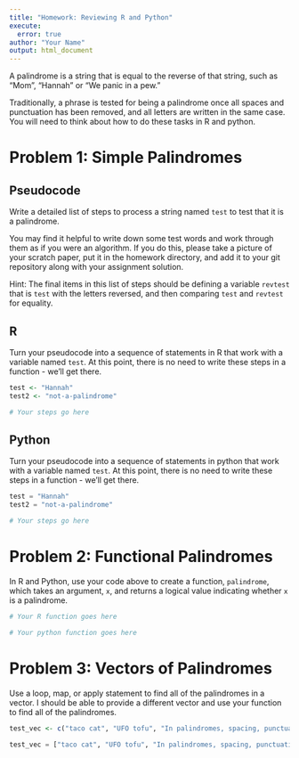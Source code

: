 ```yaml
---
title: "Homework: Reviewing R and Python"
execute:
  error: true
author: "Your Name"
output: html_document
---
```



A palindrome is a string that is equal to the reverse of that string, such as "Mom", "Hannah" or "We panic in a pew."

Traditionally, a phrase is tested for being a palindrome once all spaces and punctuation has been removed, and all letters are written in the same case. You will need to think about how to do these tasks in R and python.

# Problem 1: Simple Palindromes
## Pseudocode

Write a detailed list of steps to process a string named `test` to test that it is a palindrome. 

You may find it helpful to write down some test words and work through them as if you were an algorithm. If you do this, please take a picture of your scratch paper, put it in the homework directory, and add it to your git repository along with your assignment solution.

Hint: The final items in this list of steps should be defining a variable `revtest` that is `test` with the letters reversed, and then comparing `test` and `revtest` for equality.



## R

Turn your pseudocode into a sequence of statements in R that work with a variable named `test`.
At this point, there is no need to write these steps in a function - we'll get there.

```r
test <- "Hannah"
test2 <- "not-a-palindrome"

# Your steps go here
```


## Python

Turn your pseudocode into a sequence of statements in python that work with a variable named `test`.
At this point, there is no need to write these steps in a function - we'll get there.

```python
test = "Hannah"
test2 = "not-a-palindrome"

# Your steps go here
```


# Problem 2: Functional Palindromes

In R and Python, use your code above to create a function, `palindrome`, which takes an argument, `x`, and returns a logical value indicating whether `x` is a palindrome.

```r
# Your R function goes here
```

```python
# Your python function goes here
```


# Problem 3: Vectors of Palindromes

Use a loop, map, or apply statement to find all of the palindromes in a vector. I should be able to provide a different vector and use your function to find all of the palindromes.

```r
test_vec <- c("taco cat", "UFO tofu", "In palindromes, spacing, punctuation, and capitalization are usually ignored.", "Borrow or rob?", "dithyrambic", "Never odd or even.", "R rules, Python drools!", "Won't lovers revolt now?", "Ma is a nun, as I am.")

```


```python
test_vec = ["taco cat", "UFO tofu", "In palindromes, spacing, punctuation, and capitalization are usually ignored.", "Borrow or rob?", "dithyrambic", "Never odd or even.", "R rules, Python drools!", "Won't lovers revolt now?", "Ma is a nun, as I am."]
```

